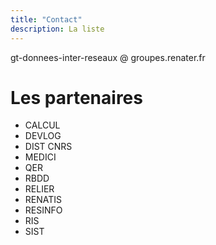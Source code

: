 ```yaml
---
title: "Contact"
description: La liste 
---
```


gt-donnees-inter-reseaux @ groupes.renater.fr

<h1>Les partenaires</h1>

- CALCUL
- DEVLOG
- DIST CNRS
- MEDICI
- QER
- RBDD
- RELIER
- RENATIS
- RESINFO
- RIS
- SIST
